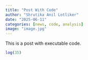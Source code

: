```yaml
---
title: "Post With Code"
author: "Shrutika Anil Lotliker"
date: "2025-06-11"
categories: [news, code, analysis]
image: "image.jpg"
---
```


This is a post with executable code.

```r
log(35)
```
